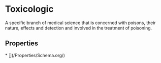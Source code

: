   
# Toxicologic

A specific branch of medical science that is concerned with poisons, their nature, effects and detection and involved in the treatment of poisoning.

## Properties

<Grid>
* [](/Properties/Schema.org/)
</Grid>

